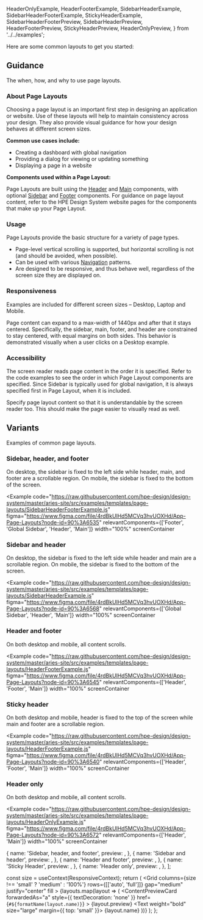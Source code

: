   HeaderOnlyExample,
  HeaderFooterExample,
  SidebarHeaderExample,
  SidebarHeaderFooterExample,
  StickyHeaderExample,
  SidebarHeaderFooterPreview,
  SidebarHeaderPreview,
  HeaderFooterPreview,
  StickyHeaderPreview,
  HeaderOnlyPreview,
} from '../../examples';

Here are some common layouts to get you started:

<LayoutPreviewGrid />

## Guidance

The when, how, and why to use page layouts.

### About Page Layouts

Choosing a page layout is an important first step in designing an application or website. Use of these layouts will help to maintain consistency across your design. They also provide visual guidance for how your design behaves at different screen sizes.

**Common use cases include:**

- Creating a dashboard with global navigation
- Providing a dialog for viewing or updating something
- Displaying a page in a website

**Components used within a Page Layout:**

Page Layouts are built using the [Header](/components/header) and [Main](/components/main) components, with optional [Sidebar](/extend/global-sidebar) and [Footer](/components/footer) components. For guidance on page layout content, refer to the HPE Design System website pages for the components that make up your Page Layout.

### Usage

Page Layouts provide the basic structure for a variety of page types.

- Page-level vertical scrolling is supported, but horizontal scrolling is not (and should be avoided, when possible).
- Can be used with various [Navigation](/templates/navigation) patterns.
- Are designed to be responsive, and thus behave well, regardless of the screen size they are displayed on.

### Responsiveness

Examples are included for different screen sizes – Desktop, Laptop and Mobile.

Page content can expand to a max-width of 1440px and after that it stays centered. Specifically, the sidebar, main, footer, and header are constrained to stay centered, with equal margins on both sides. This behavior is demonstrated visually when a user clicks on a Desktop example.

### Accessibility

The screen reader reads page content in the order it is specified. Refer to the code examples to see the order in which Page Layout components are specified. Since Sidebar is typically used for global navigation, it is always specified first in Page Layout, when it is included.

Specify page layout content so that it is understandable by the screen reader too. This should make the page easier to visually read as well.

## Variants

Examples of common page layouts.

### Sidebar, header, and footer

On desktop, the sidebar is fixed to the left side while header, main, and footer are a scrollable region. On mobile, the sidebar is fixed to the bottom of the screen.

<Example
  code="https://raw.githubusercontent.com/hpe-design/design-system/master/aries-site/src/examples/templates/page-layouts/SidebarHeaderFooterExample.js"
  figma="https://www.figma.com/file/4rdBkUlHd5MCVq3hvUOXHd/App-Page-Layouts?node-id=90%3A6535"
  relevantComponents={['Footer', 'Global Sidebar', 'Header', 'Main']}
  width="100%"
  screenContainer
>
  <SidebarHeaderFooterExample />
</Example>

### Sidebar and header

On desktop, the sidebar is fixed to the left side while header and main are a scrollable region. On mobile, the sidebar is fixed to the bottom of the screen.

<Example
  code="https://raw.githubusercontent.com/hpe-design/design-system/master/aries-site/src/examples/templates/page-layouts/SidebarHeaderExample.js"
  figma="https://www.figma.com/file/4rdBkUlHd5MCVq3hvUOXHd/App-Page-Layouts?node-id=90%3A6568"
  relevantComponents={['Global Sidebar', 'Header', 'Main']}
  width="100%"
  screenContainer
>
  <SidebarHeaderExample />
</Example>

### Header and footer

On both desktop and mobile, all content scrolls.

<Example
  code="https://raw.githubusercontent.com/hpe-design/design-system/master/aries-site/src/examples/templates/page-layouts/HeaderFooterExample.js"
  figma="https://www.figma.com/file/4rdBkUlHd5MCVq3hvUOXHd/App-Page-Layouts?node-id=90%3A6545"
  relevantComponents={['Header', 'Footer', 'Main']}
  width="100%"
  screenContainer
>
  <HeaderFooterExample />
</Example>

### Sticky header

On both desktop and mobile, header is fixed to the top of the screen while main and footer are a scrollable region.

<Example
  code="https://raw.githubusercontent.com/hpe-design/design-system/master/aries-site/src/examples/templates/page-layouts/HeaderFooterExample.js"
  figma="https://www.figma.com/file/4rdBkUlHd5MCVq3hvUOXHd/App-Page-Layouts?node-id=90%3A6540"
  relevantComponents={['Header', 'Footer', 'Main']}
  width="100%"
  screenContainer
>
  <StickyHeaderExample />
</Example>

### Header only

On both desktop and mobile, all content scrolls.

<Example
  code="https://raw.githubusercontent.com/hpe-design/design-system/master/aries-site/src/examples/templates/page-layouts/HeaderOnlyExample.js"
  figma="https://www.figma.com/file/4rdBkUlHd5MCVq3hvUOXHd/App-Page-Layouts?node-id=90%3A6572"
  relevantComponents={['Header', 'Main']}
  width="100%"
  screenContainer
>
  <HeaderOnlyExample />
</Example>

  {
    name: 'Sidebar, header, and footer',
    preview: <SidebarHeaderFooterPreview />,
  },
  {
    name: 'Sidebar and header',
    preview: <SidebarHeaderPreview />,
  },
  {
    name: 'Header and footer',
    preview: <HeaderFooterPreview />,
  },
  {
    name: 'Sticky Header',
    preview: <StickyHeaderPreview />,
  },
  {
    name: 'Header only',
    preview: <HeaderOnlyPreview />,
  },
];

  const size = useContext(ResponsiveContext);
  return (
    <Grid
      columns={size !== 'small' ? 'medium' : '100%'}
      rows={[['auto', 'full']]}
      gap="medium"
      justify="center"
      fill
    >
      {layouts.map(layout => (
        <ContentPreviewCard
          forwardedAs="a"
          style={{ textDecoration: 'none' }}
          href={`#${formatName(layout.name)}`}
        >
          <Box height="small" width="100%" round="xsmall">
            {layout.preview}
          </Box>
          <Text weight="bold" size="large" margin={{ top: 'small' }}>
            {layout.name}
          </Text>
        </ContentPreviewCard>
      ))}
    </Grid>
  );
};
